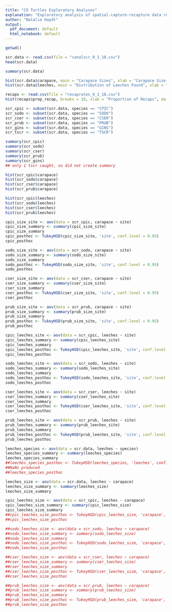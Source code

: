 ```yaml
---
title: "CO Turtles Exploratory Analyses"
explanation: "Exploratory analysis of spatial-capture-recapture data recorded summer 2018"
author: "Natalie Haydt"
output:
  pdf_document: default
  html_notebook: default
---
```




```r
getwd()
```

```r
scr.data <- read.csv(file = "canalscr_9_1_18.csv")
head(scr.data)
```

```r
summary(scr.data)
```
```r
hist(scr.data$carapace, main = "Carapace Sizes", xlab = "Carapace Size Per Turtle (mm)")
hist(scr.data$leeches, main = "Distribution of Leeches Found", xlab = "Number of Leeches Per Turtle" )

```

```r

recaps <- read.csv(file = "recaprates_9_1_18.csv")
hist(recaps$prop_recap, breaks = 10, xlab = "Proportion of Recaps", main = "Proportion of Recaptures Across C&O Sites")


```

```r
scr_cpic <- subset(scr.data, species == "CPIC")
scr_sodo <- subset(scr.data, species == "SODO")
scr_cser <- subset(scr.data, species == "CSER")
scr_prub <- subset(scr.data, species == "PRUB")
scr_gins <- subset(scr.data, species == "GINS")
scr_tscr <- subset(scr.data, species == "TSCR")
```

```r
summary(scr_cpic)
summary(scr_sodo)
summary(scr_cser)
summary(scr_prub)
summary(scr_gins)
## only 1 tscr caught, so did not create summary
```
```r
hist(scr_cpic$carapace)
hist(scr_sodo$carapace)
hist(scr_cser$carapace)
hist(scr_prub$carapace)

hist(scr_cpic$leeches)
hist(scr_sodo$leeches)
hist(scr_cser$leeches)
hist(scr_prub$leeches)
```


```r

cpic_size_site <- aov(data = scr_cpic, carapace ~ site)
cpic_size_summary <- summary(cpic_size_site)
cpic_size_summary
cpic_posthoc <- TukeyHSD(cpic_size_site, 'site', conf.level = 0.95)
cpic_posthoc

sodo_size_site <- aov(data = scr_sodo, carapace ~ site)
sodo_size_summary <- summary(sodo_size_site)
sodo_size_summary
sodo_posthoc <- TukeyHSD(sodo_size_site, 'site', conf.level = 0.95)
sodo_posthoc

cser_size_site <- aov(data = scr_cser, carapace ~ site)
cser_size_summary <- summary(cser_size_site)
cser_size_summary
cser_posthoc <- TukeyHSD(cser_size_site, 'site', conf.level = 0.95)
cser_posthoc

prub_size_site <- aov(data = scr_prub, carapace ~ site)
prub_size_summary <- summary(prub_size_site)
prub_size_summary
prub_posthoc <- TukeyHSD(prub_size_site, 'site', conf.level = 0.95)
prub_posthoc

```

```r

cpic_leeches_site <- aov(data = scr_cpic, leeches ~ site)
cpic_leeches_summary <- summary(cpic_leeches_site)
cpic_leeches_summary
cpic_leeches_posthoc <- TukeyHSD(cpic_leeches_site, 'site', conf.level = 0.95)
cpic_leeches_posthoc

sodo_leeches_site <- aov(data = scr_sodo, leeches ~ site)
sodo_leeches_summary <- summary(sodo_leeches_site)
sodo_leeches_summary
sodo_leeches_posthoc <- TukeyHSD(sodo_leeches_site, 'site', conf.level = 0.95)
sodo_leeches_posthoc

cser_leeches_site <- aov(data = scr_cser, leeches ~ site)
cser_leeches_summary <- summary(cser_leeches_site)
cser_leeches_summary
cser_leeches_posthoc <- TukeyHSD(cser_leeches_site, 'site', conf.level = 0.95)
cser_leeches_posthoc

prub_leeches_site <- aov(data = scr_prub, leeches ~ site)
prub_leeches_summary <- summary(prub_leeches_site)
prub_leeches_summary
prub_leeches_posthoc <- TukeyHSD(prub_leeches_site, 'site', conf.level = 0.95)
prub_leeches_posthoc

```

```r

leeches_species <- aov(data = scr.data, leeches ~ species)
leeches_species_summary <- summary(leeches_species)
leeches_species_summary
##leeches_species_posthoc <- TukeyHSD(leeches_species, 'leeches', conf.level = 0.95)
##NaNs produced
##leeches_species_posthoc

```

```r

leeches_size <- aov(data = scr.data, leeches ~ carapace)
leeches_size_summary <- summary(leeches_size)
leeches_size_summary

cpic_leeches_size <- aov(data = scr_cpic, leeches ~ carapace)
cpic_leeches_size_summary <- summary(cpic_leeches_size)
cpic_leeches_size_summary
##cpic_leeches_size_posthoc <- TukeyHSD(cpic_leeches_size, 'carapace', conf.level = 0.95)
##cpic_leeches_size_posthoc

##sodo_leeches_size <- aov(data = scr_sodo, leeches ~ carapace)
##sodo_leeches_size_summary <- summary(sodo_leeches_size)
##sodo_leeches_size_summary
##sodo_leeches_size_posthoc <- TukeyHSD(sodo_leeches_size, 'carapace', conf.level = 0.95)
##sodo_leeches_size_posthoc

##cser_leeches_size <- aov(data = scr_cser, leeches ~ carapace)
##cser_leeches_size_summary <- summary(cser_leeches_size)
##cser_leeches_size_summary
##cser_leeches_size_posthoc <- TukeyHSD(cser_leeches_size, 'carapace', conf.level = 0.95)
##cser_leeches_size_posthoc

##prub_leeches_size <- aov(data = scr_prub, leeches ~ carapace)
##prub_leeches_size_summary <- summary(prub_leeches_size)
##prub_leeches_size_summary
##prub_leeches_size_posthoc <- TukeyHSD(prub_leeches_size, 'carapace', conf.level = 0.95)
##prub_leeches_size_posthoc

```



